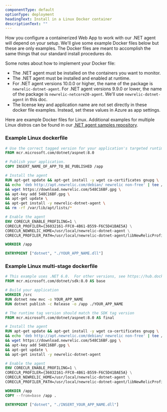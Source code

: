 ```yaml
---
componentType: default
optionType: deployment
headingText: Install in a Linux Docker container
descriptionText: ""  
---
```


How you configure a containerized Web App to work with our .NET agent will depend on your setup. We'll give some example Docker files below but these are only examples. The Docker files are meant to accomplish the same things that our standard install procedures do.

Some notes about how to implement your Docker file:

* The .NET agent must be installed on the containers you want to monitor.
* The .NET agent must be installed and enabled at runtime.
* For .NET agent versions 10.0.0 or higher, the name of the package is `newrelic-dotnet-agent`. For .NET agent versions 9.9.0 or lower, the name of the package is `newrelic-netcore20-agent`. We'll use `newrelic-dotnet-agent` in this doc.
* The license key and application name are not set directly in these docker file examples. Instead, set these values in Azure as app settings.

Here are example Docker files for Linux. Additional examples for multiple Linux distros can be found in our [.NET agent samples repository](https://github.com/newrelic/newrelic-dotnet-examples).

### Example Linux dockerfile

```dockerfile
# Use the correct tagged version for your application's targeted runtime.  See https://hub.docker.com/_/microsoft-dotnet-aspnet/ 
FROM mcr.microsoft.com/dotnet/aspnet:8.0

# Publish your application.
COPY INSERT_NAME_OF_APP_TO_BE_PUBLISHED /app

# Install the agent
RUN apt-get update && apt-get install -y wget ca-certificates gnupg \
&& echo 'deb http://apt.newrelic.com/debian/ newrelic non-free' | tee /etc/apt/sources.list.d/newrelic.list \
&& wget https://download.newrelic.com/548C16BF.gpg \
&& apt-key add 548C16BF.gpg \
&& apt-get update \
&& apt-get install -y newrelic-dotnet-agent \
&& rm -rf /var/lib/apt/lists/*

# Enable the agent
ENV CORECLR_ENABLE_PROFILING=1 \
CORECLR_PROFILER={36032161-FFC0-4B61-B559-F6C5D41BAE5A} \
CORECLR_NEWRELIC_HOME=/usr/local/newrelic-dotnet-agent \
CORECLR_PROFILER_PATH=/usr/local/newrelic-dotnet-agent/libNewRelicProfiler.so

WORKDIR /app

ENTRYPOINT ["dotnet", "./YOUR_APP_NAME.dll"]
```

### Example Linux multi-stage dockerfile

```dockerfile
# This example uses .NET 6.0.  For other versions, see https://hub.docker.com/_/microsoft-dotnet-sdk/
FROM mcr.microsoft.com/dotnet/sdk:8.0 AS base

# Build your application
WORKDIR /src
RUN dotnet new mvc -o YOUR_APP_NAME
RUN dotnet publish -c Release -o /app ./YOUR_APP_NAME

# The runtime tag version should match the SDK tag version
FROM mcr.microsoft.com/dotnet/aspnet:8.0 AS final

# Install the agent
RUN apt-get update && apt-get install -y wget ca-certificates gnupg \
&& echo 'deb http://apt.newrelic.com/debian/ newrelic non-free' | tee /etc/apt/sources.list.d/newrelic.list \
&& wget https://download.newrelic.com/548C16BF.gpg \
&& apt-key add 548C16BF.gpg \
&& apt-get update \
&& apt-get install -y newrelic-dotnet-agent

# Enable the agent
ENV CORECLR_ENABLE_PROFILING=1 \
CORECLR_PROFILER={36032161-FFC0-4B61-B559-F6C5D41BAE5A} \
CORECLR_NEWRELIC_HOME=/usr/local/newrelic-dotnet-agent \
CORECLR_PROFILER_PATH=/usr/local/newrelic-dotnet-agent/libNewRelicProfiler.so

WORKDIR /app
COPY --from=base /app .

ENTRYPOINT ["dotnet", "./INSERT_YOUR_APP_NAME.dll"]
```